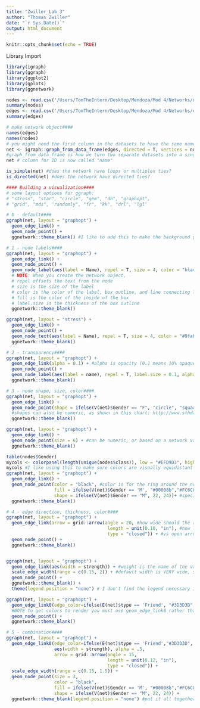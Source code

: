 ```yaml
---
title: "Zwiller_Lab_3"
author: "Thomas Zwiller"
date: "`r Sys.Date()`"
output: html_document
---
```


```r
knitr::opts_chunk$set(echo = TRUE)
```

Library Import
```r
library(igraph)
library(ggraph)
library(ggplot2)
library(gplots)
library(ggnetwork)
```

```r
nodes <- read.csv('/Users/TomTheIntern/Desktop/Mendoza/Mod 4/Networks/nodelist.csv')
summary(nodes)
edges <- read.csv('/Users/TomTheIntern/Desktop/Mendoza/Mod 4/Networks/edgelist.csv')
summary(edges)
```

```r
# make network object####
names(edges)
names(nodes)
# you might need the first column in the datasets to have the same name
net <- igraph::graph_from_data_frame(edges, directed = T, vertices = nodes) # set the network to directed
#graph_from_data_frame is how we turn two separate datasets into a single network in R
net # column for ID is now called "name"

is_simple(net) #does the network have loops or multiplex ties?
is_directed(net) #does the network have directed ties?
```

```r
#### Building a visualization####
# some layout options for ggraph: 
# "stress", "star", "circle", "gem", "dh", "graphopt", 
# "grid", "mds", "randomly", "fr", "kk", "drl", "lgl"
```

```r
# 0 - default####
ggraph(net, layout = "graphopt") + 
  geom_edge_link() + 
  geom_node_point() +
  ggnetwork::theme_blank() #I like to add this to make the background plain white rather than grey
```

```r
# 1 - node labels####
ggraph(net, layout = "graphopt") +
  geom_edge_link() +
  geom_node_point() +
  geom_node_label(aes(label = Name), repel = T, size = 4, color = "black", fill = "white", label.size = 0.1) + #text in a box
  # NOTE: When you create the network object, 
  # repel offsets the text from the node
  # size is the size of the label
  # color is the color of the label, box outline, and line connecting label to node
  # fill is the color of the inside of the box
  # label.size is the thickness of the box outline
  ggnetwork::theme_blank()

ggraph(net, layout = "stress") +
  geom_edge_link() +
  geom_node_point() +
  geom_node_text(aes(label = Name), repel = T, size = 4, color = "#9fab9f") + #plain text
  ggnetwork::theme_blank()
```

```r
# 2 - transparency####
ggraph(net, layout = "graphopt") +
  geom_edge_link(alpha = 0.1) + #alpha is opacity (0.1 means 10% opaque)
  geom_node_point() +
  geom_node_label(aes(label = name), repel = T, label.size = 0.1, alpha = 0.1, color = "grey50", fill = "#D7DFD7") +
  ggnetwork::theme_blank()
```

```r
# 3 - node shape, size, color####
ggraph(net, layout = "graphopt") + 
  geom_edge_link() + 
  geom_node_point(shape = ifelse(V(net)$Gender == "F", "circle", "square")) + 
  #shapes can also be numeric, as shown in this chart: http://www.sthda.com/english/wiki/ggplot2-point-shapes
  ggnetwork::theme_blank()

ggraph(net, layout = "graphopt") + 
  geom_edge_link() + 
  geom_node_point(size = 6) + #can be numeric, or based on a network variable
  ggnetwork::theme_blank()

table(nodes$Gender)
mycols <- colorpanel(length(unique(nodes$class)), low = "#EFD9D3", high = "#402922")
mycols #I like using this to make sure colors are visually equidistant
ggraph(net, layout = "graphopt") + 
  geom_edge_link() + 
  geom_node_point(color = "black", #color is for the ring around the node
                  fill = ifelse(V(net)$Gender == 'M', "#00008b","#FC6C85"), #fill is the color for the center
                  shape = ifelse(V(net)$Gender == "M", 22, 24))+ #specific shapes needed to have both color and fill (shapes 21-25)
  ggnetwork::theme_blank()
```

```r
# 4 - edge direction, thickness, color####
ggraph(net, layout = "graphopt") +
  geom_edge_link(arrow = grid::arrow(angle = 20, #how wide should the arrow be
                                      length = unit(0.10, "in"), #how long should the arrow be
                                      type = "closed")) + #vs open arrow
  geom_node_point() +
  ggnetwork::theme_blank()


ggraph(net, layout = "graphopt") +
  geom_edge_link(aes(width = strength)) + #weight is the name of the variable for tie strength
  scale_edge_width(range = c(0.15, 2)) + #default width is VERY wide, so I recommend reducing
  geom_node_point() +
  ggnetwork::theme_blank() + 
  theme(legend.position = "none") # I don't find the legend necessary in this case

ggraph(net, layout = "graphopt") + 
  geom_edge_link0(edge_color=ifelse(E(net)$type == 'Friend', "#3D3D3D", "#6C79DB")) + #friendly ties are red, others are grey
  #NOTE to get colors to render you must use geom_edge_link0 rather than geom_edge_link
  geom_node_point() +
  ggnetwork::theme_blank()
```

```r
# 5 - combination####
ggraph(net, layout = "graphopt") +
  geom_edge_link0(edge_color=ifelse(E(net)$type == 'Friend',"#3D3D3D", "#6C79DB"), 
                  aes(width = strength), alpha = .5, 
                  arrow = grid::arrow(angle = 15,
                                      length = unit(0.12, "in"),
                                      type = "closed")) +
  scale_edge_width(range = c(0.15, 1.5)) +
  geom_node_point(size = 3, 
                  color = "black", 
                  fill = ifelse(V(net)$Gender == 'M', "#00008b","#FC6C85"), 
                  shape = ifelse(V(net)$Gender == "M", 22, 24)) +
  ggnetwork::theme_blank(legend.position = "none") #put it all together!
```


<br>
<br>
<br>
<br>
<br>
<br>
<br>
